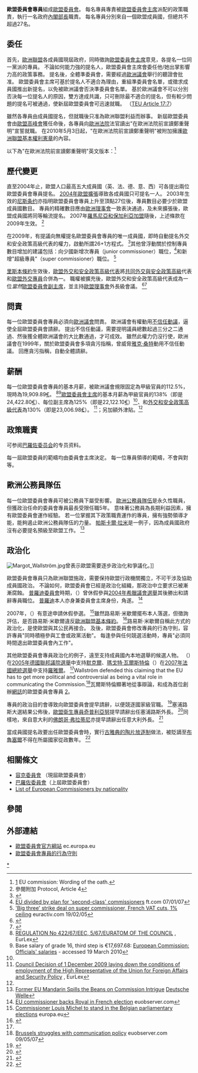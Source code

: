 {{noteTA
|G1=Show
|T=zh-cn:欧盟委员会委员;zh-hk:歐盟委員會專員; zh-tw:歐盟執委會執委;
|1=zh-cn:欧盟委员会委员;zh-hk:歐盟委員會專員; zh-tw:歐盟執委會執委;
}}
{{EU-politics}}
'''歐盟委員會專員'''組成[[歐盟委員會|歐盟委員會]]。 每名專員專責被[[歐盟委員會主席|歐盟委員會主席]]派配的政策職責，執行一名政府[[內閣|內閣]][[部長|部長]]職責。 每名專員分別來自一個歐盟成員國，但總共不超過27名。

==委任==
首先，[[歐洲聯盟|歐洲聯盟]]各成員國現屆政府，同時徵詢[[歐盟委員會主席|歐盟委員會主席]]意見，各提名一位同一黨派的專員。 不論如何能力強的提名人，歐盟委員會主席會委任他/她出掌影響力高的政策事務。 提名後，全體準委員會，需要經過[[歐洲議會|歐洲議會]]舉行的聽證會批准。 歐盟委員會主席可基於提名人不適合為理由，重組準委員會名單，或徵求成員國推出新提名，以免被歐洲議會否決準委員會名單。 基於歐洲議會不可以分別否決每一位提名人的原因，雙方達成共識，只可刪除最不適合的提名，但有較少問題的提名可被通過，使新屆歐盟委員會可迅速就職。 （[[s:Consolidated_version_of_the_Treaty_on_European_Union/Title_III:_Provisions_on_the_Institutions#Article_17|TEU Article 17:7]]）

雖然各專員由成員國提名，但就職後只准為歐洲聯盟利益而辦事。 新屆歐盟委員會由[[歐盟高峰會|歐盟高峰會]]獲任命後，各專員向[[歐洲法院|歐洲法院]]法官讀出"在歐洲法院前宣讀鄭重聲明"宣誓就職。 在2010年5月3日起，"在歐洲法院前宣讀鄭重聲明"被附加擁護[[歐洲聯盟基本權利憲章|歐洲聯盟基本權利憲章]]的內容。

以下為"在歐洲法院前宣讀鄭重聲明"英文版本：<ref>[http://europa.eu/rapid/pressReleasesAction.do?reference=IP/10/487&format=HTML&aged=0&language=EN&guiLanguage=en] {{Wayback|url=http://europa.eu/rapid/pressReleasesAction.do?reference=IP%2F10%2F487&format=HTML&aged=0&language=EN&guiLanguage=en |date=20120618172908 }} EU commission: Wording of the oath.</ref>
{{cquote|Having been appointed as a Member of the European Commission by the European Council, following the vote of consent by the European Parliament I solemnly undertake: to respect the Treaties and the Charter of Fundamental  Rights of the European Union in the fulfilment of all my duties; to be completely independent in carrying out my responsibilities, in the general interest of the Union; in the performance of my tasks, neither to seek nor to take instructions from any Government or from any other institution, body, office or entity; to refrain from any action incompatible with my duties or the performance of my tasks.
I formally note the undertaking of each Member State to respect this principle and not to seek to influence Members of the Commission in the performance of their tasks. I further undertake to respect, both during and after my term of office, the obligation arising therefrom, and in particular the duty to behave with integrity and discretion as regards the acceptance, after I have ceased to hold office, of certain appointments or benefits.}}

==歷代變更==
直至2004年止，歐盟人口最高五大成員國（英、法、德、意、西）可各提出兩位歐盟委員會專員提名。 [[歐洲聯盟的擴大|2004年歐盟擴張]]導致各成員國只可提名一人。 2003年生效的[[尼斯条约|尼斯条约]]亦指明歐盟委員會專員上升至頂點27位後，專員數目必要少於歐盟成員國數目。 專員的精確數目應由[[歐洲理事會|歐洲理事會]]一致表決通過，及未來擴張後，歐盟成員國將同等輪流提名。 2007年[[歐洲聯盟的擴大|羅馬尼亞和保加利亞加盟]]隨後，上述條款在2009年生效。 <ref>參閱附加 Protocol, Article 4</ref>

在2009年，有提議向無權提名歐盟委員會專員的唯一成員國，即時自動提名外交和安全政策高級代表的權力，啟動所謂26+1方程式。 <ref>{{cite web|last=Smyth|first=Jamie|title=Rejection may undermine EU's effectiveness, warns Swedish premier|publisher=[[Irish_Times|Irish Times]]|date=5 September 2009|url=http://www.irishtimes.com/newspaper/ireland/2009/0905/1224253907844.html|accessdate=2009-09-15|archive-date=2013-01-03|archive-url=https://archive.today/20130103141228/http://www.irishtimes.com/newspaper/ireland/2009/0905/1224253907844.html|dead-url=no}}</ref>其他曾浮動關於控制專員數目增加的建議包括：向少國新增次專員（junior commissioner）職位，<ref>[http://www.ft.com/cms/s/167edcf4-9e82-11db-ac03-0000779e2340,dwp_uuid=70662e7c-3027-11da-ba9f-00000e2511c8.html EU divided by plan for 'second-class' commissioners] {{Wayback|url=http://www.ft.com/cms/s/167edcf4-9e82-11db-ac03-0000779e2340,dwp_uuid=70662e7c-3027-11da-ba9f-00000e2511c8.html |date=20070501122746 }} ft.com 07/01/07</ref>和新增"超級專員"（super commissioner）職位。 <ref>[http://www.euractiv.com/en/agenda2004/big-strike-deal-super-commissioner-french-vat-cuts-1-ceiling/article-114814 'Big three' strike deal on super commissioner, French VAT cuts, 1% ceiling] {{Wayback|url=http://www.euractiv.com/en/agenda2004/big-strike-deal-super-commissioner-french-vat-cuts-1-ceiling/article-114814 |date=20160303204849 }} euractiv.com 19/02/05</ref>

[[里斯本條約|里斯本條約]]生效後，[[歐盟外交和安全政策高級代表|歐盟外交和安全政策高級代表]]將[[共同外交與安全政策高級|共同外交與安全政策高級]]代表和[[歐盟外交專員|歐盟外交專員]]合併為一。 職權被擴充後，歐盟外交和安全政策高級代表成為一位''當然''[[歐盟委員會|歐盟委員會副主席]]，並主持[[歐盟理事會|歐盟理事會]]外長級會議。 <ref>{{cite web|title=The Union's institutions: Commission|publisher=[[Europa_(web_portal)|Europa (web portal)]]|url=http://europa.eu/scadplus/constitution/commission_en.htm|accessdate=2007-07-06|archive-date=2007-08-19|archive-url=https://web.archive.org/web/20070819052953/http://europa.eu/scadplus/constitution/commission_en.htm|dead-url=no}}</ref><ref>{{cite web |last=Council of the European Union |title=Brussels European Council 21/22 June 2007: Presidency Conclusions |date=2007-06-20 |url=http://www.consilium.europa.eu/ueDocs/cms_Data/docs/pressData/en/ec/94932.pdf |format=PDF |accessdate=2007-06-22 |archive-date=2007-06-27 |archive-url=https://web.archive.org/web/20070627032310/http://www.consilium.europa.eu/ueDocs/cms_Data/docs/pressData/en/ec/94932.pdf |dead-url=no }}</ref>

==問責==
每一位歐盟委員會專員必須向[[歐洲議會|歐洲議會]]問責。 歐洲議會有權動用[[不信任動議|不信任動議]]，逼使全屆歐盟委員會請辭。 提出不信任動議，需要提明議員總數起過三分之二通過、然後獲全體歐洲議會的大比數通過，才可成效。 雖然此權力仍沒行使，歐洲議會在1999年，關於歐盟委員會多項貪污指稱，曾威脅[[雅克·桑特|雅克·桑特]]動用不信任動議。 回應貪污指稱，{{tsl|en|Santer Commission|桑特委員會}}自動全體請辭。

==薪酬==
每一位歐盟委員會專員的基本月薪，被歐洲議會規限固定為{{tsl|en|European Civil Service|歐洲公務員隊伍}}甲級官員的112.5%，現時為19,909.89[[歐元|€]]。 <ref name="Com Emp">[http://eur-lex.europa.eu/LexUriServ/LexUriServ.do?uri=CONSLEG:1967R0422:20040501:EN:PDF REGULATION No 422/67/EEC, 5/67/EURATOM OF THE COUNCIL] {{Wayback|url=http://eur-lex.europa.eu/LexUriServ/LexUriServ.do?uri=CONSLEG:1967R0422:20040501:EN:PDF |date=20190611053113 }}, EurLex</ref><ref name="Salaries">Base salary of grade 16, third step is €17,697.68: [http://ec.europa.eu/civil_service/docs/salary_officials_en.pdf European Commission: Officials' salaries] {{Wayback|url=http://ec.europa.eu/civil_service/docs/salary_officials_en.pdf |date=20161013180814 }} - accessed 19 March 2010</ref>[[歐盟委員會主席|歐盟委員會主席]]的基本月薪為{{tsl|en|European Civil Service|歐洲公務員隊伍}}甲級官員的138%（即是24,422.80[[歐元|€]]）、每位副主席為125%（即是22,122.10[[歐元|€]]）<ref name="Com Emp"/>、和[[歐盟外交和安全政策高級代表|外交和安全政策高級代表]]為130%（即是23,006.98[[歐元|€]]）。 <ref name="High Rep Emp">[http://eur-lex.europa.eu/LexUriServ/LexUriServ.do?uri=OJ:L:2009:322:0036:01:EN:HTML Council Decision of 1 December 2009 laying down the conditions of employment of the High Representative of the Union for Foreign Affairs and Security Policy] {{Wayback|url=http://eur-lex.europa.eu/LexUriServ/LexUriServ.do?uri=OJ:L:2009:322:0036:01:EN:HTML |date=20110811122246 }}, EurLex</ref>；另加額外津貼。<ref name="Com Emp"/>

==政策職責==
{{main|List of European Commission portfolios}}

可参阅[[巴羅佐委员会|巴羅佐委员会]]的专员资料。

每一屆歐盟委員的範疇均由委員會主席決定。 每一位專員領導的範疇，不會與{{tsl|en|European Civil Service#Directorates-General|歐盟委員會屬下部門}}對等。

==歐洲公務員隊伍==
每一位歐盟委員會專員可被公務員下屬受影響。 [[歐洲公務員隊伍|歐洲公務員隊伍]]是永久性職員，但獲政治任命的委員會專員最長受限任職5年。 意味著公務員為長期利益因素，擁有歐盟委員會運作經驗。 若一位掌握其下政策職責運作的專員，擁有強勢領導才能，能夠遏止歐洲公務員隊伍的力量。 [[帕斯卡爾·拉米|帕斯卡爾·拉米]]是一例子，因為成員國政府沒有必要提名預級至歐盟工作。 <ref>[http://www.dw-world.de/dw/article/0,2144,2790009,00.html Former EU Mandarin Spills the Beans on Commission Intrigue] {{Wayback|url=http://www.dw-world.de/dw/article/0,2144,2790009,00.html |date=20071223074044 }} [[Deutsche_Welle|Deutsche Welle]]</ref>

==政治化==
[[Image:Margot_Wallström.jpg|thumb]]曾表示歐盟需要逐步政治化和爭議化。]]

歐盟委員會專員只為歐洲聯盟施政，需要保持歐盟行政機關獨立，不可干涉及協助成員國政治。 不論如何，歐盟委員會已經是政治化組織，那政治中立要求已被漸漸腐蝕。 [[普羅迪委員會|普羅迪委員會]]時期，{{tsl|en|Anna Diamantopoulou|安娜·季亞曼托普魯}}（{{tsl|en|European Commissioner for Employment, Social Affairs & Equal Opportunities|歐盟就業、社會事務與平等機會專員}}）曾休假參與[[2004年希臘議會選舉|2004年希臘議會選舉]]其後勝出和請辭專員職位。 [[普羅迪|普羅迪]]本人亦身兼委員會主席身份，角遂{{tsl|en|Italian general election, 2001|2001年意大利普選}}。 <ref name="euobserver.com">[http://euobserver.com/9/23929 EU commissioner backs Royal in French election] {{Wayback|url=http://euobserver.com/9/23929 |date=20120210092724 }} euobserver.com</ref>

2007年，{{tsl|en|Louis Michel|路易斯·米歇爾}}（{{tsl|en|European Commissioner for Development & Humanitarian Aid|歐盟發展與人道救援專員}}）有意途申請休假參選{{tsl|en|Belgian general election, 2007|比利時普選的國會議席}}。 <ref>[http://europa.eu/rapid/pressReleasesAction.do?reference=IP/07/344&format=HTML&aged=0&language=EN&guiLanguage=en Commissioner Louis Michel to stand in the Belgian parliamentary elections] {{Wayback|url=http://europa.eu/rapid/pressReleasesAction.do?reference=IP%2F07%2F344&format=HTML&aged=0&language=EN&guiLanguage=en |date=20120229140020 }} europa.eu</ref>雖然路易斯·米歇爾擺布本人落選，但{{tsl|en|Committee on Development|歐洲議會發展委員會}}徵詢 {{tsl|en|Secretariat of the European Parliament#Legal Service|議會秘書處的法律顧問}}評估，是否路易斯·米歇爾違反[[歐洲聯盟基本條約|歐洲聯盟基本條約]]。 <ref>{{Cite web |url=http://www.europeanvoice.com/current/article.asp?id=27791 |title=存档副本 |access-date=2011-12-13 |archive-date=2021-09-23 |archive-url=https://web.archive.org/web/20210923132504/https://www.politico.eu/ |dead-url=no }}</ref>路易斯·米歇爾自稱此方式的政治化，是使歐盟與其公民再接合。 及後，歐盟委員會修改專員的行為守則，容許專員"同時積極參與工會或政黨活動"。 每逢參與任何競選活動時，專員"必須同時間退出歐盟委員會內工作"。

其他歐盟委員會專員政治化的例子，遠至支持成員國內本地選舉的候選人物。 {{tsl|en|Neelie Kroes|內莉·克魯斯}}（{{tsl|en|European Commissioner for Competition|歐盟競爭專員}}）在[[2005年德國聯邦議院選舉|2005年德國聯邦議院選舉]]中支持[[安格拉·默克爾|默克爾]]、[[瑪戈特·瓦爾斯特倫|瑪戈特·瓦爾斯特倫]]（{{tsl|en|European Commissioner for Institutional Relations & Communication Strategy|歐盟機構關係與通訊策略專員}}）在[[2007年法國總統選舉|2007年法國總統選舉]]中支持[[塞格琳·羅雅爾|羅雅爾]]。 <ref name="euobserver.com"/>Wallström defended this claiming that the EU has to get more political and controversial as being a vital role in communicating the Commission.<ref>[http://euobserver.com/9/24016 Brussels struggles with communication policy] {{Wayback|url=http://euobserver.com/9/24016 |date=20071023005033 }} euobserver.com 09/05/07</ref>瓦爾斯特倫顯著地從事辯論，和成為首位創辦[[網誌|網誌]]的歐盟委員會專員 [http://blogs.ec.europa.eu/wallstrom]{{Wayback|url=http://blogs.ec.europa.eu/wallstrom |date=20091015172316 }}。

專員的政治目的會導致向歐盟委員會提早請辭，以便競逐國家級官職。 <ref name="Leave early">{{cite web|last=Mahony|first=Honor|title=EU commission musical chairs begins in Brussels|publisher=EU Observer|url=http://euobserver.com/9/25773|date=2008-03-04|accessdate=2008-03-05|archive-date=2008-03-10|archive-url=https://web.archive.org/web/20080310062819/http://euobserver.com/9/25773|dead-url=no}}</ref>塞浦路斯大選結果公佈後，[[歐盟衛生專員|歐盟衛生專員]][[馬可斯·奇普利亞努|奇普利亞努]]提早請辭出任塞浦路斯外長。 <ref name="Kyp go">{{cite web|last=Latham|first=Mark|title=Parliament backs Vassiliou as health commissioner|url=http://www.europeanvoice.com/article/2008/04/713april/parliament-backs-vassiliou-as-health-commissioner/60268.aspx|publisher=European Voice|date=2008-04-10|accessdate=2008-04-15|archive-date=2013-04-20|archive-url=https://www.webcitation.org/6G1cSMLHx?url=http://www.europeanvoice.com/article/2008/04/713april/parliament-backs-vassiliou-as-health-commissioner/60268.aspx|dead-url=no}}</ref>同樣地，來自意大利的[[佛朗哥·弗拉蒂尼|佛朗哥·弗拉蒂尼]]亦提早請辭出任意大利外長。 <ref name="Frat go">{{cite web|last=Igra|first=Daniel|title=Berlusconi victory confirms Frattini's departure|url=http://www.europeanvoice.com/article/2008/04/1420april/berlusconi-victory-confirms-frattini-s-departure/60311.aspx|publisher=European Voice|date=2008-04-15|accessdate=2008-04-15|archive-date=2013-04-20|archive-url=https://www.webcitation.org/6G1cTzRKw?url=http://www.europeanvoice.com/article/2008/04/1420april/berlusconi-victory-confirms-frattini-s-departure/60311.aspx|dead-url=no}}</ref>

當成員國提名政要出任歐盟委員會時，實行[[雅典式民主|古雅典的]][[陶片放逐制|陶片放逐制]]做法，被貶謫至[[布魯塞爾|布魯塞爾]]不得在所屬國家從政數年。 <ref name="historyandpolicy">{{cite web|url=http://www.historyandpolicy.org/papers/policy-paper-43.html|title=Ostracism: selection and de-selection in ancient Greece|last=Cartledge|first=Paul|date=July 2006|work=History & Policy|publisher=History & Policy|language=en|accessdate=9 December 2010|location=[[United_Kingdom|United Kingdom]]|archive-url=https://web.archive.org/web/20100416085011/http://www.historyandpolicy.org/papers/policy-paper-43.html|archive-date=2010-04-16|dead-url=yes}}</ref>

==相關條文==
* [[容克委員會|容克委員會]] （現屆歐盟委員會）
* [[巴羅佐委員會|巴羅佐委員會]]（上屆歐盟委員會）
* [[List_of_European_Commissioners_by_nationality|List of European Commissioners by nationality]]

==參閱==

{{Reflist|25em}}

==外部連結==
* [http://ec.europa.eu/index_en.htm 歐盟委員會官方綱站]{{Wayback|url=http://ec.europa.eu/index_en.htm |date=20140528073914 }} ec.europa.eu
* [http://ec.europa.eu/commission_barroso/code_of_conduct/code_conduct_en.pdf 歐盟委員會專員的行為守則] {{Wayback|url=http://ec.europa.eu/commission_barroso/code_of_conduct/code_conduct_en.pdf |date=20100424162152 }}

[[Category:欧盟委员会专员|*]]
